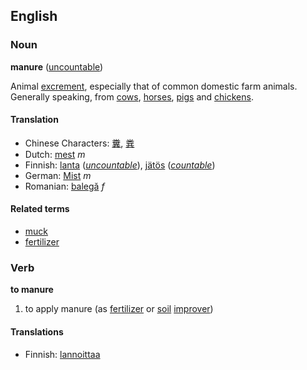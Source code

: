 ==English==

===Noun===
'''manure''' ([[uncountable]])

Animal [[excrement]], especially that of common domestic farm animals. Generally speaking, from [[cow]]s, [[horse]]s, [[pig]]s and [[chicken]]s.

====Translation====
*Chinese Characters: [[糞]], [[粪]]
*Dutch: [[mest]] ''m''
*Finnish: [[lanta]] (''[[uncountable]]''), [[jätös]] (''[[countable]]'')
*German: [[Mist]] ''m''
*Romanian: [[balegă]] ''f''

====Related terms====
*[[muck]]
*[[fertilizer]]

===Verb===
'''to manure'''
#to apply manure (as [[fertilizer]] or [[soil]] [[improver]])

====Translations====
*Finnish: [[lannoittaa]]